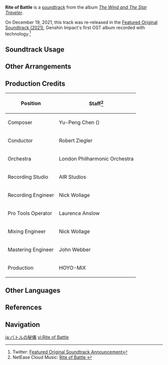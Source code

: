 {{Soundtrack Infobox
|image          = The Wind and The Star Traveler.png
|album          = The Wind and The Star Traveler
|disc           =
|number         = 12
|featured       = GENSHIN CONCERT 2021 "Melodies of an Endless Journey" (CD)
|featured2      =
|featured3      =
|featured_disc  = A
|featured_disc2 =
|featured_disc3 =
|youtube_id     = mXH0qHk-fPQ
|spotify_id     = 0a0aX3pR0WeW7ALwD9NHGX
|previous       = A Tale of Two Dragons
|next           = Knighthood Excellence
}}
'''Rite of Battle''' is a [[soundtrack]] from the album ''[[The Wind and The Star Traveler]]''.

On December 19, 2021, this track was re-released in the [[Featured Original Soundtrack (2021)]], Genshin Impact's first OST album recorded with {{w|Dolby Atmos}} technology.<ref>Twitter: [https://twitter.com/genshinimpact/status/1472423184171343872 Featured Original Soundtrack Announcement]</ref>

==Soundtrack Usage==
{{Soundtrack Usage
|location = Mondstadt;;Golden Apple Archipelago\combat
|domain   = Eagle's Gate;;Hidden Teardrop in the Heart of the Jungle
|eventgameplay = Test Run - Character Trial Event;;Vishap's Rest;;Energy Amplifier/2021-04-30/Twisted Realm//Domain of Deceit;;Legend of the Vagabond Sword/Lament: Bitter Hate;;Legend of the Vagabond Sword/Wanderer's Threefold Challenge;;Energy Amplifier/2021-12-24/Deceitful Domain//Where Bloodhounds Gather;;A Study in Potions/Dusty Wrack;;Journey Through Hilinigmatic Terrain//Hilinigmatic Duel
}}

==Other Arrangements==
{{Files by Category Gallery|Media Using an Unreleased Arrangement of Rite of Battle Soundtrack}}

==Production Credits==
{| class="wikitable"
! Position
! Staff<ref>NetEase Cloud Music: [https://music.163.com/#/song?id=1455706971 Rite of Battle {{zh|战斗的秘仪}}]</ref>
|-
! Composer
| Yu-Peng Chen ({{zh|陈致逸}})
|-
! Conductor
| Robert Ziegler
|-
! Orchestra
| London Philharmonic Orchestra
|-
! Recording Studio
| AIR Studios
|-
! Recording Engineer
| Nick Wollage
|-
! Pro Tools Operator
| Laurence Anslow
|-
! Mixing Engineer
| Nick Wollage
|-
! Mastering Engineer
| John Webber
|-
! Production
| HOYO-MiX
|}
<!--
==Trivia==
-->

==Other Languages==
{{Other Languages
|en      = Rite of Battle
|zhs     = 战斗的秘仪
|zhs_rm  = Zhàndòu de Mìyí
|zht     = 戰鬥的秘儀
|zht_rm  = Zhàndòu de Mìyí
|zh_tl   = Secret Rite of Battle
|ja      = バトルの秘儀
|ja_rm   = Batoru no Higi
|ja_tl   = Secret Rite of Battle
|ko      = {{tt|전투|戰鬪}}의 {{tt|의식|儀式}}
|ko_rm   = Jeontu-ui Uisik
|ko_tl   = Rite of Battle
|tr      = 
|it      = 
}}

==References==
{{Reflist}}

==Navigation==
{{Soundtrack Navbox|The Wind and The Star Traveler}}

[[ja:バトルの秘儀]]
[[vi:Rite of Battle]]